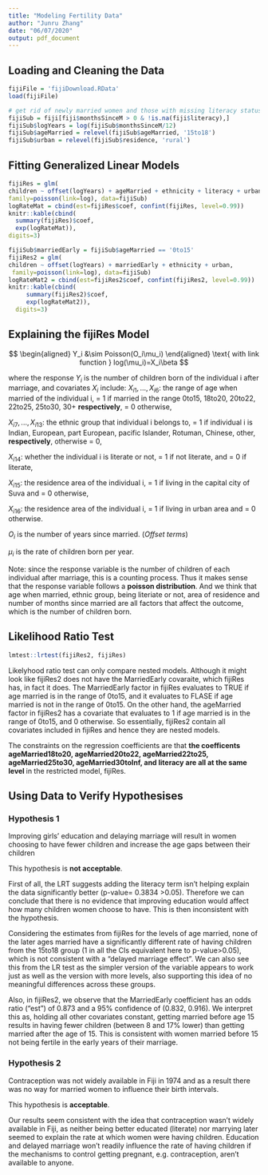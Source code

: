 ```yaml
---
title: "Modeling Fertility Data"
author: "Junru Zhang"
date: "06/07/2020"
output: pdf_document
---
```

## Loading and Cleaning the Data

``` r
fijiFile = 'fijiDownload.RData' 
load(fijiFile)
```

```r
# get rid of newly married women and those with missing literacy status
fijiSub = fiji[fiji$monthsSinceM > 0 & !is.na(fiji$literacy),] 
fijiSub$logYears = log(fijiSub$monthsSinceM/12) 
fijiSub$ageMarried = relevel(fijiSub$ageMarried, '15to18') 
fijiSub$urban = relevel(fijiSub$residence, 'rural')
```

## Fitting Generalized Linear Models
```r
fijiRes = glm(
children ~ offset(logYears) + ageMarried + ethnicity + literacy + urban,
family=poisson(link=log), data=fijiSub)
logRateMat = cbind(est=fijiRes$coef, confint(fijiRes, level=0.99)) 
knitr::kable(cbind(
  summary(fijiRes)$coef,
  exp(logRateMat)), 
digits=3)
```

```r
fijiSub$marriedEarly = fijiSub$ageMarried == '0to15' 
fijiRes2 = glm(
children ~ offset(logYears) + marriedEarly + ethnicity + urban, 
 family=poisson(link=log), data=fijiSub)
logRateMat2 = cbind(est=fijiRes2$coef, confint(fijiRes2, level=0.99)) 
knitr::kable(cbind(
     summary(fijiRes2)$coef,
     exp(logRateMat2)), 
  digits=3)
```

## Explaining the fijiRes Model 
$$
\begin{aligned}
Y_i &\sim Poisson(O_i\mu_i)
\end{aligned}
\text{ with link function  } log(\mu_i)=X_i\beta
$$

where the response $Y_i$ is the number of children born of the individual i after marriage, and covariates $X_i$ include: 
$X_{i1},...,X_{i6}:$ 
the range of age when married of the individual i, = 1 if married in the range 0to15, 18to20, 20to22, 22to25, 25to30, 30+ **respectively**,  = 0 otherwise, 

$X_{i7},...,X_{i13}:$ 
the ethnic group that individual i belongs to, = 1 if individual i is Indian, European, part European, pacific Islander, Rotuman, Chinese, other, **respectively**, otherwise = 0,

$X_{i14}:$ 
whether the individual i is literate or not,  = 1 if not literate, and = 0 if literate, 

$X_{i15}:$ the residence area of the individual i, = 1 if living in the capital city of Suva and = 0 otherwise,

$X_{i16}:$ the residence area of the individual i,  = 1 if living in urban area and = 0 otherwise.

$O_i$ is the number of years since married. $(Offset\ terms)$

$\mu_i$ is the rate of children born per year. 

Note: since the response variable is the number of children of each individual after marriage, this is a counting process. Thus it makes sense that the response variable follows a **poisson distribution**. And we think that age when married, ethnic group, being literiate or not, area of residence and number of months since married are all factors that affect the outcome, which is the number of children born. 

## Likelihood Ratio Test
```r
lmtest::lrtest(fijiRes2, fijiRes)
```

Likelyhood ratio test can only compare nested models. Although it might look like fijiRes2 does not have the MarriedEarly covaraite, which fijiRes has, in fact it does. The MarriedEarly factor in fijiRes evaluates to TRUE if age married is in the range of 0to15, and it evaluates to FLASE if age married is not in the range of 0to15. On the other hand, the ageMarried factor in fijiRes2 has a covariate that evaluates to 1 if age married is in the range of 0to15, and 0 otherwise. So essentially, fijiRes2 contain all covariates included in fijiRes and hence they are nested models.

The constraints on the regression coefficients are that **the coefficents ageMarried18to20, ageMarried20to22, ageMarried22to25, ageMarried25to30, ageMarried30toInf, and literacy are all at the same level ** in the restricted model, fijiRes.

## Using Data to Verify Hypothesises
### Hypothesis 1 
Improving girls’ education and delaying marriage will result in women choosing to have fewer children and increase the age gaps between their children 

This hypothesis is **not acceptable**.

First of all, the LRT suggests adding the literacy term isn't helping explain the data significantly better (p-value= 0.3834 >0.05). Therefore we can conclude that there is no evidence that improving education would affect how many children women choose to have. This is then inconsistent with the hypothesis.

Considering the estimates from fijiRes for the levels of age married, none of the later ages married have a significantly different rate of having children from the 15to18 group (1 in all the CIs equivalent here to p-value>0.05), which is not consistent with a "delayed marriage effect". We can also see this from the LR test as the simpler version of the variable appears to work just as well as the version with more levels, also supporting this idea of no meaningful differences across these groups.

Also, in fijiRes2, we observe that the MarriedEarly coefficient has an odds ratio ("est") of 0.873 and a 95% confidence of (0.832,	0.916). We interpret this as, holding all other covariates constant, getting married before age 15 results in having fewer children (between 8 and 17% lower) than getting married after the age of 15. This is consistent with women married before 15 not being fertile in the early years of their marriage.

### Hypothesis 2
Contraception was not widely available in Fiji in 1974 and as a result there was no way for married women to influence their birth intervals.

This hypothesis is **acceptable**.

Our results seem consistent with the idea that contraception wasn't widely available in Fiji, as neither being better educated (literate) nor marrying later seemed to explain the rate at which women were having children. Education and delayed marriage won't readily influence the rate of having children if the mechanisms to control getting pregnant, e.g. contraception, aren't available to anyone. 
